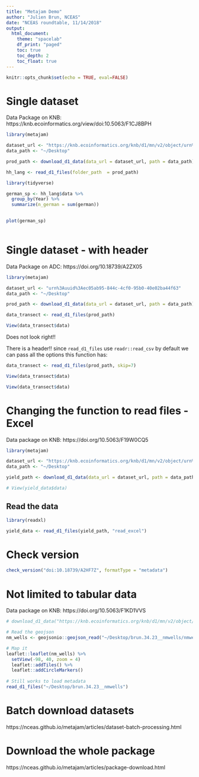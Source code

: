 ```yaml
---
title: "Metajam Demo"
author: "Julien Brun, NCEAS"
date: "NCEAS roundtable, 11/14/2018"
output: 
  html_document:
    theme: "spacelab"
    df_print: "paged"
    toc: true
    toc_depth: 2
    toc_float: true
---
```


```r
knitr::opts_chunk$set(echo = TRUE, eval=FALSE)
```


# Single dataset

Data Package on KNB: https://knb.ecoinformatics.org/view/doi:10.5063/F1CJ8BPH

```r
library(metajam)

dataset_url <- "https://knb.ecoinformatics.org/knb/d1/mn/v2/object/urn%3Auuid%3A7fc6f6db-c5ea-426a-a743-1f2edafb43b8"
data_path <- "~/Desktop"

prod_path <- download_d1_data(data_url = dataset_url, path = data_path)
```

```r
hh_lang <- read_d1_files(folder_path  = prod_path)
```

```r
library(tidyverse)

german_sp <- hh_lang$data %>% 
  group_by(Year) %>% 
  summarize(n_german = sum(german))

                                           
plot(german_sp)                                              
                                               
```


# Single dataset - with header

Data Package on ADC: https://doi.org/10.18739/A2ZX05

```r
library(metajam)

dataset_url <- "urn%3Auuid%3Aec05ab95-844c-4cf0-95b0-40e02ba44f63"
data_path <- "~/Desktop"

prod_path <- download_d1_data(data_url = dataset_url, path = data_path)
```


```r
data_transect <- read_d1_files(prod_path)
```

```r
View(data_transect$data)
```

Does not look right!!


There is a header!! since `read_d1_files` use `readr::read_csv` by default we can pass all the options this function has:

```r
data_transect <- read_d1_files(prod_path, skip=7)

View(data_transect$data)
```
```r
View(data_transect$data)
```

# Changing the function to read files - Excel

Data package on KNB: https://doi.org/10.5063/F19W0CQ5

```r
library(metajam)

dataset_url <- "https://knb.ecoinformatics.org/knb/d1/mn/v2/object/urn%3Auuid%3Ab04cd4ce-ee5f-416a-89d4-83ac80180a26"
data_path <- "~/Desktop"

yield_path <- download_d1_data(data_url = dataset_url, path = data_path)

# View(yield_data$data)
```

## Read the data 

```r
library(readxl)

yield_data <- read_d1_files(yield_path, "read_excel")

```

# Check version

```r
check_version("doi:10.18739/A2HF7Z", formatType = "metadata")
```

# Not limited to tabular data

Data package on KNB: https://doi.org/10.5063/F1KD1VVS

```r

# download_d1_data("https://knb.ecoinformatics.org/knb/d1/mn/v2/object/karakoenig.31.1", "~/Desktop")

# Read the geojson
nm_wells <- geojsonio::geojson_read("~/Desktop/brun.34.23__nmwells/nmwellsNA.json", what="sp")

# Map it
leaflet::leaflet(nm_wells) %>%
  setView(-98, 40, zoom = 4)
  leaflet::addTiles() %>% 
  leaflet::addCircleMarkers()
  
# Still works to load metadata
read_d1_files("~/Desktop/brun.34.23__nmwells")
```


# Batch download datasets

https://nceas.github.io/metajam/articles/dataset-batch-processing.html


# Download the whole package

https://nceas.github.io/metajam/articles/package-download.html

